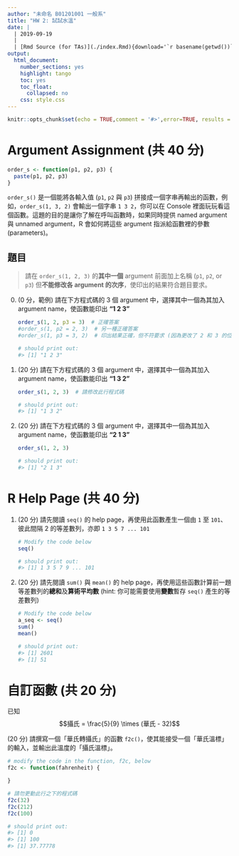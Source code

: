 ```yaml
---
author: "未命名 B01201001 一般系"
title: "HW 2: 試試水溫"
date: |
  | 2019-09-19
  |
  | [Rmd Source (for TAs)](./index.Rmd){download='`r basename(getwd())`.Rmd'}
output:
  html_document:
    number_sections: yes
    highlight: tango
    toc: yes
    toc_float:
      collapsed: no
    css: style.css
---
```


```r
knitr::opts_chunk$set(echo = TRUE,comment = '#>',error=TRUE, results = 'hold', out.width='65%', fig.align = 'center')
```


# Argument Assignment (共 40 分)

```r
order_s <- function(p1, p2, p3) {
  paste(p1, p2, p3)
}
```

`order_s()` 是一個能將各輸入值 (`p1`, `p2` 與 `p3`) 拼接成一個字串再輸出的函數，例如，`order_s(1, 3, 2)` 會輸出一個字串 `1 3 2`，你可以在 Console 裡面玩玩看這個函數。這題的目的是讓你了解在呼叫函數時，如果同時提供 named argument 與 unnamed argument，R 會如何將這些 argument 指派給函數裡的參數 (parameters)。


## 題目

> 請在 `order_s(1, 2, 3)` 的**其中一個** argument 前面加上名稱 (`p1`, `p2`, or `p3`) 但**不能修改各 argument 的次序**，使印出的結果符合題目要求。

0. (0 分，範例) 請在下方程式碼的 3 個 argument 中，選擇其中一個為其加入 argument name，使函數能印出 **"1 2 3"**

    ```r
    order_s(1, 2, p3 = 3)  # 正確答案
    #order_s(1, p2 = 2, 3)  # 另一種正確答案
    #order_s(1, p3 = 3, 2)  # 印出結果正確，但不符要求 (因為更改了 2 和 3 的位置)
    
    # should print out:
    #> [1] "1 2 3"
    ```

1. (20 分) 請在下方程式碼的 3 個 argument 中，選擇其中一個為其加入 argument name，使函數能印出 **"1 3 2"**

    ```r
    order_s(1, 2, 3)  # 請修改此行程式碼
    
    # should print out:
    #> [1] "1 3 2"
    ```


2. (20 分) 請在下方程式碼的 3 個 argument 中，選擇其中一個為其加入 argument name，使函數能印出 **"2 1 3"**

    ```r
    order_s(1, 2, 3)
    
    # should print out:
    #> [1] "2 1 3"
    ```


# R Help Page (共 40 分)

1. (20 分) 請先閱讀 `seq()` 的 help page，再使用此函數產生一個由 `1` 至 `101`、彼此間隔 2 的等差數列，亦即 `1 3 5 7 ... 101`

    ```r
    # Modify the code below
    seq()
    
    # should print out:
    #> [1] 1 3 5 7 9 ... 101
    ```

2. (20 分) 請先閱讀 `sum()` 與 `mean()` 的 help page，再使用這些函數計算前一題等差數列的**總和**及**算術平均數** (hint: 你可能需要使用**變數**暫存 `seq()` 產生的等差數列)

    ```r
    # Modify the code below
    a_seq <- seq()
    sum()
    mean()
    
    # should print out:
    #> [1] 2601
    #> [1] 51
    ```


# 自訂函數 (共 20 分)

已知 $$攝氏 = \frac{5}{9} \times (華氏 - 32)$$

(20 分) 請撰寫一個「華氏轉攝氏」的函數 `f2c()`，使其能接受一個「華氏溫標」的輸入，並輸出此溫度的「攝氏溫標」。

```r
# modify the code in the function, f2c, below
f2c <- function(fahrenheit) {

}

# 請勿更動此行之下的程式碼
f2c(32)
f2c(212)
f2c(100)

# should print out:
#> [1] 0
#> [1] 100
#> [1] 37.77778
```


